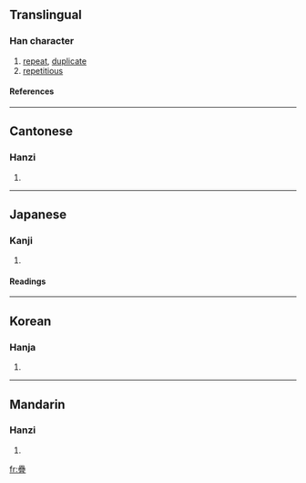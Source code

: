 {{see|叠|曡}}

==Translingual==
===Han character===
{{Han char|rn=102|rad=田|as=17|sn=22|four=6010<sub>7</sub>|canj=田田田一 (WWWM)}}
# [[repeat]], [[duplicate]]
# [[repetitious]]
====References====
{{Han ref|kx=0767.090|dkj=21983|dj=1177.140|hdz=42555.140|uh=758A|ud=30090|bh=C57C|bd=50556}}

----
==Cantonese==
===Hanzi===
{{yue-hanzi|jyut=|y=dip6}}
# {{defn|Cantonese}}

----
==Japanese==
===Kanji===
{{ja-kanji|grade=|rs=田17}}
# {{defn|Japanese}} 
====Readings====
{{ja-readings|on=[[じょう]] (jō), [[ちょう]] (chō)|kun=[[たたむ]] (tatamu), [[たたみ]] (tatami), [[かさねる]] (kasaneru)|nanori=}}

----
==Korean==
===Hanja===
{{ko-hanja|hangeul=첩|eumhun=|rv=cheop|mr=ch'ŏp|y=chep}}
# {{defn|Korean}}

----
==Mandarin==
===Hanzi===
{{cmn-hanzi|sim=叠|pin=[[dié]] ([[die2]])|wg=tieh<sup>2</sup>}}
# {{defn|Mandarin}}

[[fr:疊]]